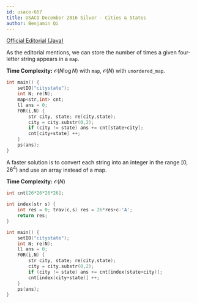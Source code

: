 ```yaml
---
id: usaco-667
title: USACO December 2016 Silver - Cities & States
author: Benjamin Qi
---
```


[Official Editorial (Java)](http://www.usaco.org/current/data/sol_citystate_silver_dec16.html)

<LanguageSection>

<JavaSection>
</JavaSection>

<CPPSection>

As the editorial mentions, we can store the number of times a given four-letter string appears in a `map`.

**Time Complexity:** $\mathcal{O}(N\log N)$ with `map`, $\mathcal{O}(N)$ with `unordered_map`.

```cpp
int main() {
	setIO("citystate");
	int N; re(N);
	map<str,int> cnt;
	ll ans = 0;
	F0R(i,N) {
		str city, state; re(city,state);
		city = city.substr(0,2);
		if (city != state) ans += cnt[state+city];
		cnt[city+state] ++;
	}
	ps(ans);
}
```

A faster solution is to convert each string into an integer in the range $[0,26^4)$ and use an array instead of a map.

**Time Complexity:** $\mathcal{O}(N)$

```cpp
int cnt[26*26*26*26];

int index(str s) {
	int res = 0; trav(c,s) res = 26*res+c-'A';
	return res;
}

int main() {
	setIO("citystate");
	int N; re(N);
	ll ans = 0;
	F0R(i,N) {
		str city, state; re(city,state);
		city = city.substr(0,2);
		if (city != state) ans += cnt[index(state+city)];
		cnt[index(city+state)] ++;
	}
	ps(ans);
}
```

</CPPSection>

</LanguageSection>